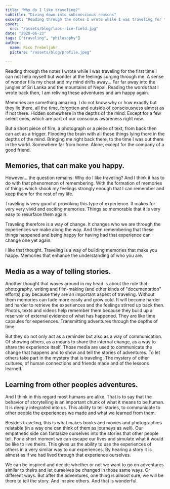 ```yaml
---
title: "Why do I like traveling?"
subtitle: "Diving down into subconscious reasons"
excerpt: "Reading through the notes I wrote while I was traveling for the first time I can not help myself but wonder at the feelings surging through me..."
cover: 
  src: "/assets/blog/laos-rice-field.jpg"
date: "2020-06-23"
tags: ["traveling", "philosophy"]
author:
  name: Rico Trebeljahr
  picture: "/assets/blog/profile.jpeg"

---
```




Reading through the notes I wrote while I was traveling for the first time I can not help myself but wonder at the feelings surging through me. A sense of wonder fills my chest and my mind drifts away... Far far away into the jungles of Sri Lanka and the mountains of Nepal. Reading the words that I wrote back then, I am reliving these adventures and am happy again. 

Memories are something amazing. I do not know why or how exactly but they lie there, all the time, forgotten and outside of consciousness almost as if not there. Hidden somewhere in the depths of the mind. Except for a few select ones, which are part of our conscious awareness right now. 

But a short piece of film, a photograph or a piece of text, from back then can act as a trigger. Flooding the brain with all those things lying there in the depths of the mind. Bringing me right back there, to the time I was out there in the world. Somewhere far from home. Alone, except for the company of a good friend. 

## Memories, that can make you happy.  

However... the question remains: Why do I like traveling? And I think it has to do with that phenomenon of remembering. With the formation of memories of things which shook my feelings strongly enough that I can remember and keep them for the rest of my life. 

Traveling is very good at provoking this type of experience. It makes for very very vivid and exciting memories. Things so memorable that it is very easy to resurface them again. 

Traveling therefore is a way of change. It changes who we are through the experiences we make along the way. And then remembering that these things happened and being happy for having had that experience can change one yet again. 

I like that thought. Traveling is a way of building memories that make you happy. Memories that enhance the understanding of who you are. 

## Media as a way of telling stories.

Another thought that waves around in my head is about the role that photography, writing and film-making (and other kinds of "documentation" efforts) play because they are an important aspect of traveling. Without them memories can fade more easily and grow cold. It will become harder and harder to  retrieve the experiences and the feelings stirred up back then. Photos, texts and videos help remember them because they build up a reservoir of external evidence of what has happened. They are like time capsules for experiences. Transmitting adventures through the depths of time. 

But they do not only act as a reminder but also as a way of communication. Of showing others, as a means to share the internal change, as a way to share the experience itself. Those media are used to communicate the change that happens and to show and tell the stories of adventures. To let others take part in the mystery that is traveling. The mystery of other cultures, of human connections and friends made and of the lessons learned. 

## Learning from other peoples adventures. 

And I think in this regard most humans are alike. That is to say that the behavior of storytelling is an important chunk of what it means to be human. It is deeply integrated into us. This ability to tell stories, to communicate to other people the experiences we made and what we learned from them. 

Besides traveling, this is what makes books and movies and photographies relatable (in a way one can think of them as journeys as well). Our empathetic side can fantasize ourselves into the stories that other people tell. For a short moment we can escape our lives and simulate what it would be like to live theirs. This gives us the ability to use the experiences of others in a very similar way to our experiences. By hearing a story it is almost as if we had lived through that experience ourselves. 

We can be inspired and decide whether or not we want to go on adventures similar to theirs and let ourselves be changed in those same ways. Or different ways. But after the adventures, one thing is almost sure, we will be there to tell the story. And inspire others. And that is wonderful. 